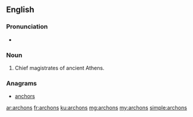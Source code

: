 ==English==

===Pronunciation===
* {{audio|En-us-archons.ogg|Audio (US)}}

===Noun===
{{head|en|plural}}

# {{plural of|archon|lang=en}}  Chief magistrates of ancient Athens.

===Anagrams===
* [[anchors#English|anchors]]

[[ar:archons]]
[[fr:archons]]
[[ku:archons]]
[[mg:archons]]
[[my:archons]]
[[simple:archons]]